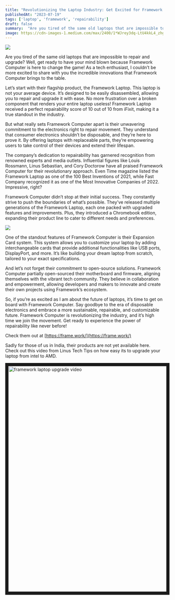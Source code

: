 ```yaml
---
title: "Revolutionizing the Laptop Industry: Get Excited for Framework Computer!"
publishedAt: "2023-07-19"
tags: ['laptop', 'framework', 'repairability']
draft: false
summary:  "Are you tired of the same old laptops that are impossible to repair and upgrade? Well, get ready to have your mind blown because Framework Computer is here to change the game! As a tech enthusiast, I couldn’t be more excited to share with you the incredible innovations that Framework Computer brings to the table."
image: https://cdn-images-1.medium.com/max/2400/1*WJrey3dq-LtU4kkL4_zhgQ.png
---
```


![](https://cdn-images-1.medium.com/max/5760/1*WJrey3dq-LtU4kkL4_zhgQ.png)

Are you tired of the same old laptops that are impossible to repair and upgrade? Well, get ready to have your mind blown because Framework Computer is here to change the game! As a tech enthusiast, I couldn’t be more excited to share with you the incredible innovations that Framework Computer brings to the table.

Let’s start with their flagship product, the Framework Laptop. This laptop is not your average device. It’s designed to be easily disassembled, allowing you to repair and upgrade it with ease. No more frustration over a broken component that renders your entire laptop useless! Framework Laptop received a perfect repairability score of 10 out of 10 from iFixit, making it a true standout in the industry.

But what really sets Framework Computer apart is their unwavering commitment to the electronics right to repair movement. They understand that consumer electronics shouldn’t be disposable, and they’re here to prove it. By offering laptops with replaceable parts, they’re empowering users to take control of their devices and extend their lifespan.

The company’s dedication to repairability has garnered recognition from renowned experts and media outlets. Influential figures like Louis Rossmann, Linus Sebastian, and Cory Doctorow have all praised Framework Computer for their revolutionary approach. Even Time magazine listed the Framework Laptop as one of the 100 Best Inventions of 2021, while Fast Company recognized it as one of the Most Innovative Companies of 2022. Impressive, right?

Framework Computer didn’t stop at their initial success. They constantly strive to push the boundaries of what’s possible. They’ve released multiple generations of the Framework Laptop, each one packed with upgraded features and improvements. Plus, they introduced a Chromebook edition, expanding their product line to cater to different needs and preferences.

![](https://cdn-images-1.medium.com/max/3136/1*FhNXoXBJUvvl80z89ZF5QA.png)

One of the standout features of Framework Computer is their Expansion Card system. This system allows you to customize your laptop by adding interchangeable cards that provide additional functionalities like USB ports, DisplayPort, and more. It’s like building your dream laptop from scratch, tailored to your exact specifications.

And let’s not forget their commitment to open-source solutions. Framework Computer partially open-sourced their motherboard and firmware, aligning themselves with the vibrant tech community. They believe in collaboration and empowerment, allowing developers and makers to innovate and create their own projects using Framework’s ecosystem.

So, if you’re as excited as I am about the future of laptops, it’s time to get on board with Framework Computer. Say goodbye to the era of disposable electronics and embrace a more sustainable, repairable, and customizable future. Framework Computer is revolutionizing the industry, and it’s high time we join the movement. Get ready to experience the power of repairability like never before!

Check them out at [https://frame.work/](https://frame.work/)

Sadly for those of us in India, their products are not yet available here. Check out this video from Linus Tech Tips on how easy its to upgrade your laptop from intel to AMD.

<a href="http://www.youtube.com/watch?feature=player_embedded&v=iU_iWa9LL_s
" target="_blank"><img src="http://img.youtube.com/vi/iU_iWa9LL_s/0.jpg" 
alt="framework laptop upgrade video" width="960" height="720" border="10" /></a>